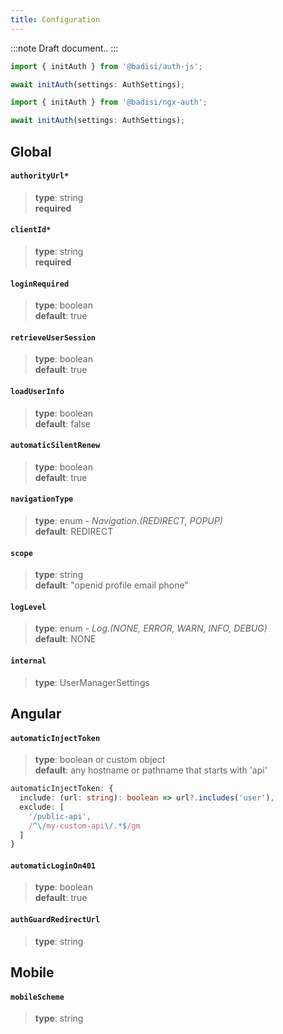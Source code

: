 ```yaml
---
title: Configuration
---
```




:::note
Draft document..
:::
<br/>

<Tabs>
<TabItem value="auth-js" label="VanillaJS" default>

```js
import { initAuth } from '@badisi/auth-js';

await initAuth(settings: AuthSettings);
```

</TabItem>
<TabItem value="ngx-auth" label="Angular">

```ts
import { initAuth } from '@badisi/ngx-auth';

await initAuth(settings: AuthSettings);
```

</TabItem>
</Tabs>


## Global

#### `authorityUrl*`
> **type**: string<br/>
> **required**

#### `clientId*`
> **type**: string<br/>
> **required**

#### `loginRequired`
> **type**: boolean<br/>
> **default**: true

#### `retrieveUserSession`
> **type**: boolean<br/>
> **default**: true

#### `loadUserInfo`
> **type**: boolean<br/>
> **default**: false

#### `automaticSilentRenew`
> **type**: boolean<br/>
> **default**: true

#### `navigationType`
> **type**: enum - *Navigation.(REDIRECT, POPUP)*<br/>
> **default**: REDIRECT

#### `scope`
> **type**: string<br/>
> **default**: "openid profile email phone"

#### `logLevel`
> **type**: enum - *Log.(NONE, ERROR, WARN, INFO, DEBUG)*<br/>
> **default**: NONE

#### `internal`
> **type**: UserManagerSettings<br/>


## Angular

#### `automaticInjectToken`
> **type**: boolean or custom object<br/>
> **default**: any hostname or pathname that starts with 'api'

```ts title="Custom object example"
automaticInjectToken: {
  include: (url: string): boolean => url?.includes('user'),
  exclude: [
    '/public-api',
    /^\/my-custom-api\/.*$/gm
  ]
}
```

#### `automaticLoginOn401`
> **type**: boolean<br/>
> **default**: true

#### `authGuardRedirectUrl`
> **type**: string<br/>


## Mobile

#### `mobileScheme`
> **type**: string<br/>
